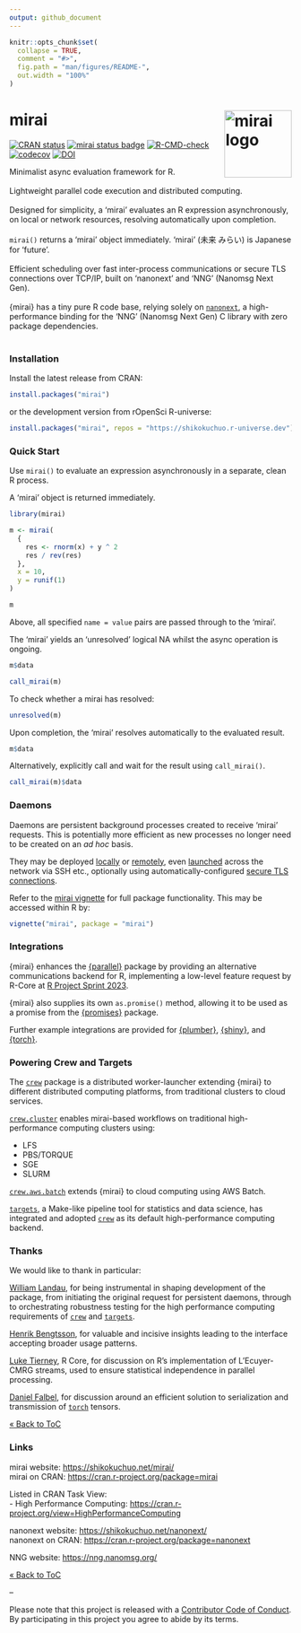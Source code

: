 ```yaml
---
output: github_document
---
```


<!-- README.md is generated from README.Rmd. Please edit that file -->

```r
knitr::opts_chunk$set(
  collapse = TRUE,
  comment = "#>",
  fig.path = "man/figures/README-",
  out.width = "100%"
)
```

# mirai <a href="https://shikokuchuo.net/mirai/" alt="mirai"><img src="man/figures/logo.png" alt="mirai logo" align="right" width="120"/></a>

<!-- badges: start -->
[![CRAN status](https://www.r-pkg.org/badges/version/mirai?color=112d4e)](https://CRAN.R-project.org/package=mirai)
[![mirai status badge](https://shikokuchuo.r-universe.dev/badges/mirai?color=24a60e)](https://shikokuchuo.r-universe.dev/mirai)
[![R-CMD-check](https://github.com/shikokuchuo/mirai/workflows/R-CMD-check/badge.svg)](https://github.com/shikokuchuo/mirai/actions)
[![codecov](https://codecov.io/gh/shikokuchuo/mirai/branch/main/graph/badge.svg)](https://app.codecov.io/gh/shikokuchuo/mirai)
[![DOI](https://zenodo.org/badge/459341940.svg)](https://zenodo.org/badge/latestdoi/459341940)
<!-- badges: end -->

Minimalist async evaluation framework for R.
<br /><br />
Lightweight parallel code execution and distributed computing.
<br /><br />
Designed for simplicity, a 'mirai' evaluates an R expression asynchronously, on local or network resources, resolving automatically upon completion.
<br /><br />
`mirai()` returns a 'mirai' object immediately. 'mirai' (未来 みらい) is Japanese for 'future'.
<br /><br />
Efficient scheduling over fast inter-process communications or secure TLS connections over TCP/IP, built on 'nanonext' and 'NNG' (Nanomsg Next Gen).
<br /><br />
{mirai} has a tiny pure R code base, relying solely on [`nanonext`](https://doi.org/10.5281/zenodo.7903429), a high-performance binding for the 'NNG' (Nanomsg Next Gen) C library with zero package dependencies.
<br /><br />

### Installation

Install the latest release from CRAN:

```r
install.packages("mirai")
```

or the development version from rOpenSci R-universe:

```r
install.packages("mirai", repos = "https://shikokuchuo.r-universe.dev")
```

### Quick Start

Use `mirai()` to evaluate an expression asynchronously in a separate, clean R process.

A 'mirai' object is returned immediately.

```r
library(mirai)

m <- mirai(
  {
    res <- rnorm(x) + y ^ 2
    res / rev(res)
  },
  x = 10,
  y = runif(1)
)

m
```

Above, all specified `name = value` pairs are passed through to the 'mirai'.

The 'mirai' yields an 'unresolved' logical NA whilst the async operation is ongoing.

```r
m$data
```
```r
call_mirai(m)
```

To check whether a mirai has resolved:

```r
unresolved(m)
```

Upon completion, the 'mirai' resolves automatically to the evaluated result.

```r
m$data
```

Alternatively, explicitly call and wait for the result using `call_mirai()`.

```r
call_mirai(m)$data
```

### Daemons

Daemons are persistent background processes created to receive 'mirai' requests. This is potentially more efficient as new processes no longer need to be created on an *ad hoc* basis.

They may be deployed [locally](https://shikokuchuo.net/mirai/articles/mirai.html#daemons-local-persistent-processes) or [remotely](https://shikokuchuo.net/mirai/articles/mirai.html#distributed-computing-remote-daemons), even [launched](https://shikokuchuo.net/mirai/articles/mirai.html#distributed-computing-launching-daemons) across the network via SSH etc., optionally using automatically-configured [secure TLS connections](https://shikokuchuo.net/mirai/articles/mirai.html#distributed-computing-tls-secure-connections).

Refer to the [mirai vignette](https://shikokuchuo.net/mirai/articles/mirai.html) for full package functionality. This may be accessed within R by:

```r
vignette("mirai", package = "mirai")
```

### Integrations

{mirai} enhances the [{parallel}](https://shikokuchuo.net/mirai/articles/parallel.html) package by providing an alternative communications backend for R, implementing a low-level feature request by R-Core at [R Project Sprint 2023](https://contributor.r-project.org/r-project-sprint-2023/).

{mirai} also supplies its own `as.promise()` method, allowing it to be used as a promise from the [{promises}](https://shikokuchuo.net/mirai/articles/promises.html) package.

Further example integrations are provided for [{plumber}](https://shikokuchuo.net/mirai/articles/plumber.html), [{shiny}](https://shikokuchuo.net/mirai/articles/shiny.html), and [{torch}](https://shikokuchuo.net/mirai/articles/torch.html).

### Powering Crew and Targets

The [`crew`](https://cran.r-project.org/package=crew) package is a distributed worker-launcher extending {mirai} to different distributed computing platforms, from traditional clusters to cloud services.

[`crew.cluster`](https://cran.r-project.org/package=crew.cluster) enables mirai-based workflows on traditional high-performance computing clusters using:

- LFS
- PBS/TORQUE
- SGE
- SLURM

[`crew.aws.batch`](https://cran.r-project.org/package=crew.aws.batch) extends {mirai} to cloud computing using AWS Batch.

[`targets`](https://cran.r-project.org/package=targets), a Make-like pipeline tool for statistics and data science, has integrated and adopted [`crew`](https://cran.r-project.org/package=crew) as its default high-performance computing backend.

### Thanks

We would like to thank in particular:

[William Landau](https://github.com/wlandau/), for being instrumental in shaping development of the package, from initiating the original request for persistent daemons, through to orchestrating robustness testing for the high performance computing requirements of [`crew`](https://cran.r-project.org/package=crew) and [`targets`](https://cran.r-project.org/package=targets).

[Henrik Bengtsson](https://github.com/HenrikBengtsson/), for valuable and incisive insights leading to the interface accepting broader usage patterns.

[Luke Tierney](https://github.com/ltierney/), R Core, for discussion on R's implementation of L'Ecuyer-CMRG streams, used to ensure statistical independence in parallel processing.

[Daniel Falbel](https://github.com/dfalbel/), for discussion around an efficient solution to serialization and transmission of [`torch`](https://cran.r-project.org/package=torch) tensors.

[&laquo; Back to ToC](#table-of-contents)

### Links

mirai website: <https://shikokuchuo.net/mirai/><br />
mirai on CRAN: <https://cran.r-project.org/package=mirai>

Listed in CRAN Task View: <br />
- High Performance Computing: <https://cran.r-project.org/view=HighPerformanceComputing>

nanonext website: <https://shikokuchuo.net/nanonext/><br />
nanonext on CRAN: <https://cran.r-project.org/package=nanonext>

NNG website: <https://nng.nanomsg.org/><br />

[&laquo; Back to ToC](#table-of-contents)

--

Please note that this project is released with a [Contributor Code of Conduct](https://shikokuchuo.net/mirai/CODE_OF_CONDUCT.html). By participating in this project you agree to abide by its terms.
